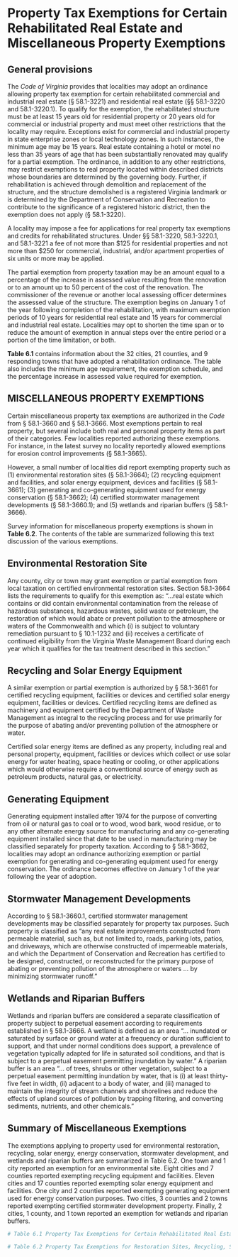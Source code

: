 # Property Tax Exemptions for Certain Rehabilitated Real Estate and Miscellaneous Property Exemptions

## General provisions

The *Code of Virginia* provides that localities may adopt an ordinance allowing property tax exemption for certain rehabilitated commercial and industrial real estate (§ 58.1-3221) and residential real estate (§§ 58.1-3220 and 58.1-3220.1). To qualify for the exemption, the rehabilitated structure must be at least 15 years old for residential property or 20 years old for commercial or industrial property and must meet other restrictions that the locality may require. Exceptions exist for commercial and industrial property in state enterprise zones or local technology zones. In such instances, the minimum age may be 15 years. Real estate containing a hotel or motel no less than 35 years of age that has been substantially renovated may qualify for a partial exemption. The ordinance, in addition to any other restrictions, may restrict exemptions to real property located within described districts whose boundaries are determined by the governing body. Further, if rehabilitation is achieved through demolition and replacement of the structure, and the structure demolished is a registered Virginia landmark or is determined by the Department of Conservation and Recreation to contribute to the significance of a registered historic district, then the exemption does not apply (§ 58.1-3220). 

A locality may impose a fee for applications for real property tax exemptions and credits for rehabilitated structures. Under §§ 58.1-3220, 58.1-3220.1, and 58.1-3221 a fee of not more than \$125 for residential properties and not more than $250 for commercial, industrial, and/or apartment properties of six units or more may be applied.

The partial exemption from property taxation may be an amount equal to a percentage of the increase in assessed value resulting from the renovation or to an amount up to 50 percent of the cost of the renovation. The commissioner of the revenue or another local assessing officer determines the assessed value of the structure. The exemption begins on January 1 of the year following completion of the rehabilitation, with maximum exemption periods of 10 years for residential real estate and 15 years for commercial and industrial real estate. Localities may opt to shorten the time span or to reduce the amount of exemption in annual steps over the entire period or a portion of the time limitation, or both.

**Table 6.1** contains information about the 32 cities, 21 counties, and 9 responding towns that have adopted a rehabilitation ordinance. The table also includes the minimum age requirement, the exemption schedule, and the percentage increase in assessed value required for exemption.

## MISCELLANEOUS PROPERTY EXEMPTIONS

Certain miscellaneous property tax exemptions are authorized in the *Code* from § 58.1-3660 and § 58.1-3666. Most exemptions pertain to real property, but several include both real and personal property items as part of their categories. Few localities reported authorizing these exemptions. For instance, in the latest survey no locality reportedly allowed exemptions for erosion control improvements (§ 58.1-3665). 

However, a small number of localities did report exempting property such as (1) environmental restoration sites (§ 58.1-3664); (2) recycling equipment and facilities, and solar energy equipment, devices and facilities (§ 58.1- 3661); (3) generating and co-generating equipment used for energy conservation (§ 58.1-3662); (4) certified stormwater management developments (§ 58.1-3660.1); and (5) wetlands and riparian buffers (§ 58.1-3666).

Survey information for miscellaneous property exemptions is shown in **Table 6.2**. The contents of the table are summarized following this text discussion of the various exemptions. 

## Environmental Restoration Site

Any county, city or town may grant exemption or partial exemption from local taxation on certified environmental restoration sites. Section 58.1-3664 lists the requirements to qualify for this exemption as: “...real estate which contains or did contain environmental contamination from the release of hazardous substances, hazardous wastes, solid waste or petroleum, the restoration of which would abate or prevent pollution to the atmosphere or waters of the Commonwealth and which (i) is subject to voluntary remediation pursuant to § 10.1-1232 and (ii) receives a certificate of continued eligibility from the Virginia Waste Management Board during each year which it qualifies for the tax treatment described in this section.”

## Recycling and Solar Energy Equipment 

A similar exemption or partial exemption is authorized by § 58.1-3661 for certified recycling equipment, facilities or devices and certified solar energy equipment, facilities or devices. Certified recycling items are defined as machinery and equipment certified by the Department of Waste Management as integral to the recycling process and for use primarily for the purpose of abating and/or preventing pollution of the atmosphere or water.

Certified solar energy items are defined as any property, including real and personal property, equipment, facilities or devices which collect or use solar energy for water heating, space heating or cooling, or other applications which would otherwise require a conventional source of energy such as petroleum products, natural gas, or electricity.

## Generating Equipment

Generating equipment installed after 1974 for the purpose of converting from oil or natural gas to coal or to wood, wood bark, wood residue, or to any other alternate energy source for manufacturing and any co-generating equipment installed since that date to be used in manufacturing may be classified separately for property taxation. According to § 58.1-3662, localities may adopt an ordinance authorizing exemption or partial exemption for generating and co-generating equipment used for energy conservation. The ordinance becomes effective on January 1 of the year following the year of adoption.

## Stormwater Management Developments

According to § 58.1-3660.1, certified stormwater management developments may be classified separately for property tax purposes. Such property is classified as “any real estate improvements constructed from permeable material, such as, but not limited to, roads, parking lots, patios, and driveways, which are otherwise constructed of impermeable materials, and which the Department of Conservation and Recreation has certified to be designed, constructed, or reconstructed for the primary purpose of abating or preventing pollution of the atmosphere or waters ... by minimizing stormwater runoff.”

## Wetlands and Riparian Buffers

Wetlands and riparian buffers are considered a separate classification of property subject to perpetual easement according to requirements established in § 58.1-3666. A wetland is defined as an area “... inundated or saturated by surface or ground water at a frequency or duration sufficient to support, and that under normal conditions does support, a prevalence of vegetation typically adapted for life in saturated soil conditions, and that is subject to a perpetual easement permitting inundation by water.” A riparian buffer is an area “... of trees, shrubs or other vegetation, subject to a perpetual easement permitting inundation by water, that is (i) at least thirty-five feet in width, (ii) adjacent to a body of water, and (iii) managed to maintain the integrity of stream channels and shorelines and reduce the effects of upland sources of pollution by trapping filtering, and converting sediments, nutrients, and other chemicals.”

## Summary of Miscellaneous Exemptions

The exemptions applying to property used for environmental restoration, recycling, solar energy, energy conservation, stormwater development, and wetlands and riparian buffers are summarized in Table 6.2. One town and 1 city reported an exemption for an environmental site. Eight cities and 7 counties reported exempting recycling equipment and facilities. Eleven cities and 17 counties reported exempting solar energy equipment and facilities. One city and 2 counties reported exempting generating equipment used for energy conservation purposes. Two cities, 3 counties and 2 towns reported exempting certified stormwater development property. Finally, 2 cities, 1 county, and 1 town reported an exemption for wetlands and riparian buffers.

```r
# Table 6.1 Property Tax Exemptions for Certain Rehabilitated Real Estate, 2019

# Table 6.2 Property Tax Exemptions for Restoration Sites, Recycling, Solar Energy, Generators, Stormwater Developments, and Wetlands, 2019
```

